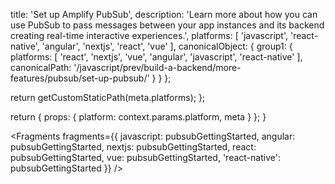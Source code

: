 
  title: 'Set up Amplify PubSub',
  description: 'Learn more about how you can use PubSub to pass messages between your app instances and its backend creating real-time interactive experiences.',
  platforms: [
    'javascript',
    'react-native',
    'angular',
    'nextjs',
    'react',
    'vue'
  ],
  canonicalObject: {
    group1: {
      platforms: [
        'react',
        'nextjs',
        'vue',
        'angular',
        'javascript',
        'react-native'
      ],
      canonicalPath: '/javascript/prev/build-a-backend/more-features/pubsub/set-up-pubsub/'
    }
  }
};

  return getCustomStaticPath(meta.platforms);
};

  return {
    props: {
      platform: context.params.platform,
      meta
    }
  };
}


<Fragments
  fragments={{
    javascript: pubsubGettingStarted,
    angular: pubsubGettingStarted,
    nextjs: pubsubGettingStarted,
    react: pubsubGettingStarted,
    vue: pubsubGettingStarted,
    'react-native': pubsubGettingStarted
  }}
/>
